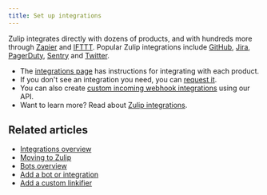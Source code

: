 ```yaml
---
title: Set up integrations
---
```


Zulip integrates directly with dozens of products, and with hundreds
more through [Zapier](/integrations/doc/zapier) and
[IFTTT](/integrations/doc/ifttt).  Popular Zulip integrations include
[GitHub](/integrations/doc/github), [Jira](/integrations/doc/jira),
[PagerDuty](/integrations/doc/pagerduty),
[Sentry](/integrations/doc/sentry) and
[Twitter](/integrations/doc/twitter).

* The [integrations page](/integrations/) has instructions for
  integrating with each product.
* If you don't see an integration you need, you can [request it](/help/request-an-integration).
* You can also create [custom incoming webhook integrations](/api/incoming-webhooks-overview) using our API.
* Want to learn more? Read about [Zulip integrations](/help/integrations-overview).

## Related articles

* [Integrations overview](/help/integrations-overview)
* [Moving to Zulip](/help/moving-to-zulip)
* [Bots overview](/help/bots-overview)
* [Add a bot or integration](/help/add-a-bot-or-integration)
* [Add a custom linkifier](/help/add-a-custom-linkifier)
